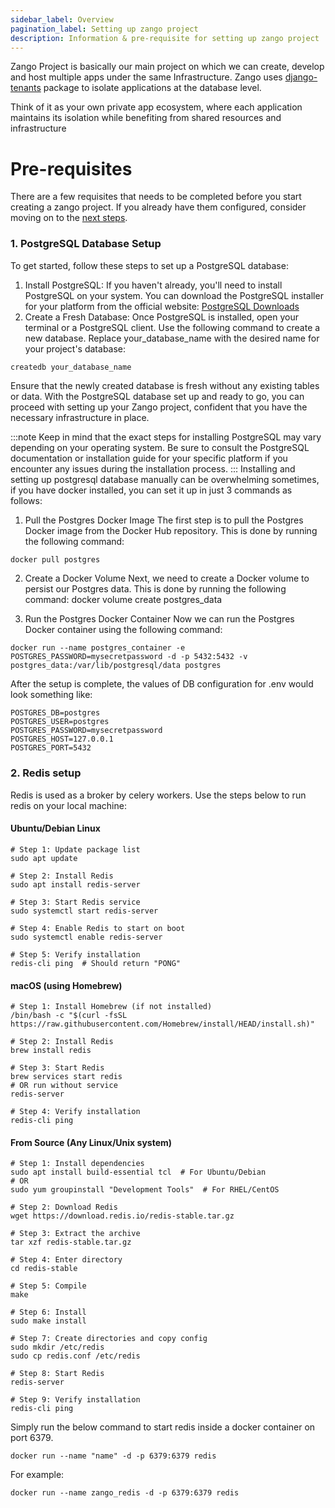 ```yaml
---
sidebar_label: Overview
pagination_label: Setting up zango project
description: Information & pre-requisite for setting up zango project
---
```


Zango Project is basically our main project on which we can create, develop and host multiple apps under the same
Infrastructure. Zango uses [django-tenants](https://github.com/django-tenants/django-tenants) package to isolate applications
at the database level.

Think of it as your own private app ecosystem, where each application maintains its isolation while benefiting from 
shared resources and infrastructure


# Pre-requisites
There are a few requisites that needs to be completed before you start creating a zango project. If you already have them
configured, consider moving on to the [next steps](../../core/setting-up-zango-project/creating-zango-project).

### 1. PostgreSQL Database Setup

<Tabs>
  <TabItem value="manual" label="Manual" default>
To get started, follow these steps to set up a PostgreSQL database:

1. Install PostgreSQL:
If you haven't already, you'll need to install PostgreSQL on your system. 
You can download the PostgreSQL installer for your platform 
from the official website: [PostgreSQL Downloads](https://www.postgresql.org/download/)
2. Create a Fresh Database:
Once PostgreSQL is installed, open your terminal or a PostgreSQL client.
Use the following command to create a new database. Replace your_database_name with 
the desired name for your project's database:
```bash
createdb your_database_name
```
Ensure that the newly created database is fresh without any existing tables or data.
With the PostgreSQL database set up and ready to go, you can proceed 
with setting up your Zango project, confident that you have the necessary infrastructure in place.

:::note
Keep in mind that the exact steps for installing PostgreSQL may vary depending 
on your operating system. Be sure to consult the PostgreSQL documentation or 
installation guide for your specific platform if you encounter any issues during 
the installation process.
:::
  </TabItem>
  <TabItem value="docker" label="Docker">
    Installing and setting up postgresql database manually can be overwhelming sometimes, if you have docker installed, you can set it up in just 3 commands as follows:

1. Pull the Postgres Docker Image
The first step is to pull the Postgres Docker image from the Docker Hub repository. This is done by running the following command:
```
docker pull postgres
```
2. Create a Docker Volume
Next, we need to create a Docker volume to persist our Postgres data. This is done by running the following command:
docker volume create postgres_data

3. Run the Postgres Docker Container
Now we can run the Postgres Docker container using the following command:
```
docker run --name postgres_container -e POSTGRES_PASSWORD=mysecretpassword -d -p 5432:5432 -v postgres_data:/var/lib/postgresql/data postgres
```

After the setup is complete, the values of DB configuration for .env would look something like:
```
POSTGRES_DB=postgres
POSTGRES_USER=postgres
POSTGRES_PASSWORD=mysecretpassword
POSTGRES_HOST=127.0.0.1
POSTGRES_PORT=5432
```
  </TabItem>
</Tabs>

### 2. Redis setup
Redis is used as a broker by celery workers. Use the steps below to run redis on your local machine:
<Tabs>
<TabItem value="manual" label="Manual">

#### Ubuntu/Debian Linux

  ```
  # Step 1: Update package list
  sudo apt update

  # Step 2: Install Redis
  sudo apt install redis-server

  # Step 3: Start Redis service
  sudo systemctl start redis-server

  # Step 4: Enable Redis to start on boot
  sudo systemctl enable redis-server

  # Step 5: Verify installation
  redis-cli ping  # Should return "PONG"
  ```

#### macOS (using Homebrew)

  ```
  # Step 1: Install Homebrew (if not installed)
  /bin/bash -c "$(curl -fsSL https://raw.githubusercontent.com/Homebrew/install/HEAD/install.sh)"

  # Step 2: Install Redis
  brew install redis

  # Step 3: Start Redis
  brew services start redis
  # OR run without service
  redis-server

  # Step 4: Verify installation
  redis-cli ping
  ```

#### From Source (Any Linux/Unix system)

  ```
  # Step 1: Install dependencies
  sudo apt install build-essential tcl  # For Ubuntu/Debian
  # OR
  sudo yum groupinstall "Development Tools"  # For RHEL/CentOS

  # Step 2: Download Redis
  wget https://download.redis.io/redis-stable.tar.gz

  # Step 3: Extract the archive
  tar xzf redis-stable.tar.gz

  # Step 4: Enter directory
  cd redis-stable

  # Step 5: Compile
  make

  # Step 6: Install
  sudo make install

  # Step 7: Create directories and copy config
  sudo mkdir /etc/redis
  sudo cp redis.conf /etc/redis

  # Step 8: Start Redis
  redis-server

  # Step 9: Verify installation
  redis-cli ping
  ```

</TabItem>
  <TabItem value="docker" label="Docker" default>
  Simply run the below command to start redis inside a docker container on port 6379.<br/>

    docker run --name "name" -d -p 6379:6379 redis

  For example:

    docker run --name zango_redis -d -p 6379:6379 redis

  </TabItem>
</Tabs>
